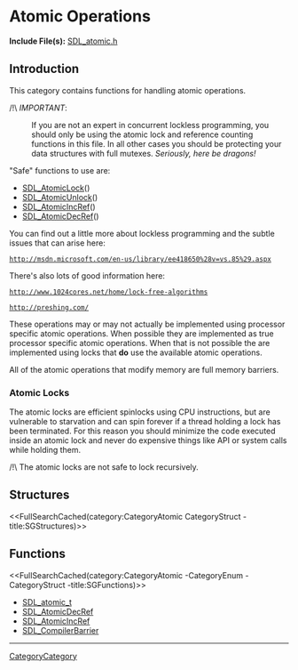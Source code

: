 
= Atomic Operations =

'''Include File(s):'''  [https://github.com/libsdl-org/SDL/blob/SDL2/include/SDL_atomic.h SDL_atomic.h]


== Introduction ==

This category contains functions for handling atomic operations.

/!\ ''IMPORTANT'':
: If you are not an expert in concurrent lockless programming, you should only be using the atomic lock and reference counting functions in this file.  In all other cases you should be protecting your data structures with full mutexes.  ''Seriously, here be dragons!''

"Safe" functions to use are:
* [[SDL_AtomicLock]]()
* [[SDL_AtomicUnlock]]()
* [[SDL_AtomicIncRef]]()
* [[SDL_AtomicDecRef]]()


You can find out a little more about lockless programming and the subtle issues that can arise here:
 http://msdn.microsoft.com/en-us/library/ee418650%28v=vs.85%29.aspx

There's also lots of good information here:
 http://www.1024cores.net/home/lock-free-algorithms

 http://preshing.com/

These operations may or may not actually be implemented using processor specific atomic operations. When possible they are implemented as true processor specific atomic operations. When that is not possible the are implemented using locks that '''do''' use the available atomic operations.

All of the atomic operations that modify memory are full memory barriers.


=== Atomic Locks ===

<!-- #The following is included on SDL_AtomicLock and SDL_AtomicTryLock.  Any changes between these comments will be reflected on those pages.  Please use caution when editing.  Start Include here. -->

The atomic locks are efficient spinlocks using CPU instructions, but are vulnerable to starvation and can spin forever if a thread holding a lock has been terminated.  For this reason you should minimize the code executed inside an atomic lock and never do expensive things like API or system calls while holding them.

/!\ The atomic locks are not safe to lock recursively.

<!-- #End Include here -->

<!-- #Remove this line and the ## below to use this markup if it becomes relevant to this category -->
<!-- #== Enumerations == -->
<!-- #<<FullSearchCached(category:CategoryEnum CategoryAtomic -title:SGEnumerations)>> -->

== Structures ==
<<FullSearchCached(category:CategoryAtomic CategoryStruct -title:SGStructures)>>

== Functions ==
<<FullSearchCached(category:CategoryAtomic -CategoryEnum -CategoryStruct -title:SGFunctions)>>

<!-- BEGIN CATEGORY LIST -->
* [[SDL_atomic_t]]
* [[SDL_AtomicDecRef]]
* [[SDL_AtomicIncRef]]
* [[SDL_CompilerBarrier]]
<!-- END CATEGORY LIST -->

----
[[CategoryCategory]]
